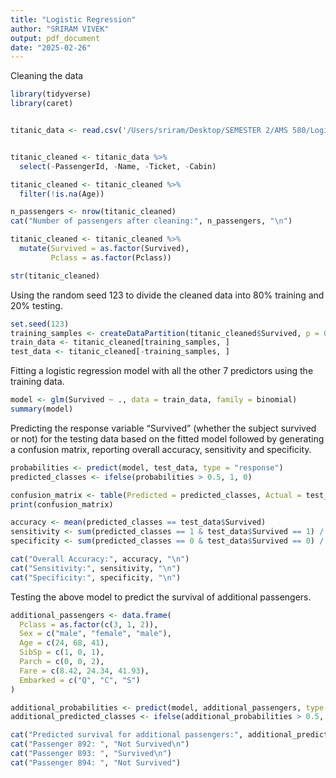 ```yaml
---
title: "Logistic Regression"
author: "SRIRAM VIVEK"
output: pdf_document
date: "2025-02-26"
---
```



Cleaning the data

```r


library(tidyverse)
library(caret)


titanic_data <- read.csv('/Users/sriram/Desktop/SEMESTER 2/AMS 580/Logistic Regression/Titanic2.csv')


titanic_cleaned <- titanic_data %>%
  select(-PassengerId, -Name, -Ticket, -Cabin)

titanic_cleaned <- titanic_cleaned %>%
  filter(!is.na(Age))

n_passengers <- nrow(titanic_cleaned)
cat("Number of passengers after cleaning:", n_passengers, "\n")

```

```r



titanic_cleaned <- titanic_cleaned %>%
  mutate(Survived = as.factor(Survived),
         Pclass = as.factor(Pclass))

str(titanic_cleaned)

```

Using the random seed 123 to divide the cleaned data into 80%
training and 20% testing.

```r

set.seed(123)
training_samples <- createDataPartition(titanic_cleaned$Survived, p = 0.8, list = FALSE)
train_data <- titanic_cleaned[training_samples, ]
test_data <- titanic_cleaned[-training_samples, ]

```

Fitting a logistic regression model with all the other 7 predictors using
the training data.

```r

model <- glm(Survived ~ ., data = train_data, family = binomial)
summary(model)

```

Predicting the response variable "Survived" (whether the subject survived or not) for the testing data based on the fitted model followed by generating a confusion matrix, reporting overall accuracy,  sensitivity and specificity.


```r

probabilities <- predict(model, test_data, type = "response")
predicted_classes <- ifelse(probabilities > 0.5, 1, 0)

confusion_matrix <- table(Predicted = predicted_classes, Actual = test_data$Survived)
print(confusion_matrix)

accuracy <- mean(predicted_classes == test_data$Survived)
sensitivity <- sum(predicted_classes == 1 & test_data$Survived == 1) / sum(test_data$Survived == 1)
specificity <- sum(predicted_classes == 0 & test_data$Survived == 0) / sum(test_data$Survived == 0)

cat("Overall Accuracy:", accuracy, "\n")
cat("Sensitivity:", sensitivity, "\n")
cat("Specificity:", specificity, "\n")

```

Testing the above model to predict the survival of additional passengers.

```r

additional_passengers <- data.frame(
  Pclass = as.factor(c(3, 1, 2)),
  Sex = c("male", "female", "male"),
  Age = c(24, 68, 41),
  SibSp = c(1, 0, 1),
  Parch = c(0, 0, 2),
  Fare = c(8.42, 24.34, 41.93),
  Embarked = c("Q", "C", "S")
)

additional_probabilities <- predict(model, additional_passengers, type = "response")
additional_predicted_classes <- ifelse(additional_probabilities > 0.5, 1, 0)

cat("Predicted survival for additional passengers:", additional_predicted_classes, "\n")
cat("Passenger 892: ", "Not Survived\n")
cat("Passenger 893: ", "Survived\n")
cat("Passenger 894: ", "Not Survived")
```

